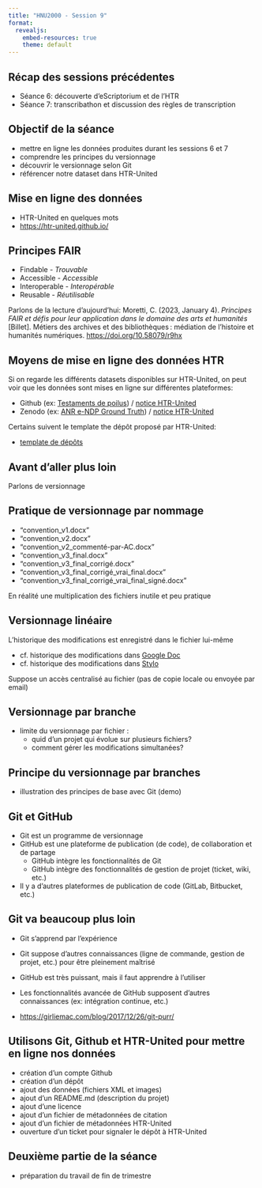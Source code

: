 ```yaml
---
title: "HNU2000 - Session 9"
format:
  revealjs:
    embed-resources: true
    theme: default
---
```


<!-- Git, Github & Versionning // HTR-United -->

<!-- notes préparatoires

- https://hal.science/hal-03703989

-->


## Récap des sessions précédentes

- Séance 6: découverte d'eScriptorium et de l'HTR
- Séance 7: transcribathon et discussion des règles de transcription

## Objectif de la séance

- mettre en ligne les données produites durant les sessions 6 et 7
- comprendre les principes du versionnage
- découvrir le versionnage selon Git
- référencer notre dataset dans HTR-United

## Mise en ligne des données

- HTR-United en quelques mots
- [https://htr-united.github.io/](https://htr-united.github.io/)

## Principes FAIR

- Findable - *Trouvable*
- Accessible - *Accessible*
- Interoperable - *Interopérable*
- Reusable - *Réutilisable*

Parlons de la lecture d'aujourd'hui: Moretti, C. (2023, January 4). *Principes FAIR et défis pour leur application dans le domaine des arts et humanités* [Billet]. Métiers des archives et des bibliothèques : médiation de l’histoire et humanités numériques. [https://doi.org/10.58079/r9hx](https://doi.org/10.58079/r9hx)

## Moyens de mise en ligne des données HTR

Si on regarde les différents datasets disponibles sur HTR-United, on peut voir que les données sont mises en ligne sur différentes plateformes:

- Github (ex: [Testaments de poilus](https://github.com/HTR-United/CREMMA-AN-TestamentsDePoilus)) / [notice HTR-United](https://htr-united.github.io/share.html?uri=70e75eb5c)
- Zenodo (ex: [ANR e-NDP Ground Truth](https://zenodo.org/records/7575693)) / [notice HTR-United](https://htr-united.github.io/share.html?uri=b5b1358dc)

Certains suivent le template the dépôt proposé par HTR-United: 

- [template de dépôts](https://github.com/HTR-United/template-htr-united-datarepo)

## Avant d'aller plus loin

Parlons de versionnage

## Pratique de versionnage par nommage

- "convention_v1.docx"
- "convention_v2.docx"
- "convention_v2_commenté-par-AC.docx"
- "convention_v3_final.docx"
- "convention_v3_final_corrigé.docx"
- "convention_v3_final_corrigé_vrai_final.docx"
- "convention_v3_final_corrigé_vrai_final_signé.docx"

En réalité une multiplication des fichiers inutile et peu pratique

## Versionnage linéaire

L'historique des modifications est enregistré dans le fichier lui-même

- cf. historique des modifications dans [Google Doc](https://docs.google.com/document/d/17h9T8djWNu26CIE0ckDQJlu19bJDFk45y2Qxh4uBKQI/edit?usp=sharing)
- cf. historique des modifications dans [Stylo](https://stylo.huma-num.fr/article/6734ef9433b8f40011fe203e)

Suppose un accès centralisé au fichier (pas de copie locale ou envoyée par email)

## Versionnage par branche

- limite du versionnage par fichier : 
  - quid d'un projet qui évolue sur plusieurs fichiers?
  - comment gérer les modifications simultanées?

## Principe du versionnage par branches

- illustration des principes de base avec Git (demo)

## Git et GitHub

- Git est un programme de versionnage
- GitHub est une plateforme de publication (de code), de collaboration et de partage
  - GitHub intègre les fonctionnalités de Git
  - GitHub intègre des fonctionnalités de gestion de projet (ticket, wiki, etc.)
- Il y a d'autres plateformes de publication de code (GitLab, Bitbucket, etc.)

## Git va beaucoup plus loin

- Git s'apprend par l'expérience
- Git suppose d'autres connaissances (ligne de commande, gestion de projet, etc.) pour être pleinement maîtrisé
- GitHub est très puissant, mais il faut apprendre à l'utiliser
- Les fonctionnalités avancée de GitHub supposent d'autres connaissances (ex: intégration continue, etc.)

- [https://girliemac.com/blog/2017/12/26/git-purr/](https://girliemac.com/blog/2017/12/26/git-purr/)

## Utilisons Git, Github et HTR-United pour mettre en ligne nos données

- création d'un compte Github
- création d'un dépôt
- ajout des données (fichiers XML et images)
- ajout d'un README.md (description du projet)
- ajout d'une licence
- ajout d'un fichier de métadonnées de citation
- ajout d'un fichier de métadonnées HTR-United
- ouverture d'un ticket pour signaler le dépôt à HTR-United

## Deuxième partie de la séance

- préparation du travail de fin de trimestre